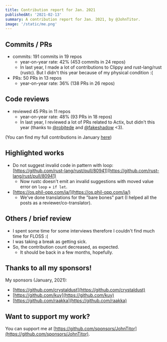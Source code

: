 ```yaml
---
title: Contribution report for Jan. 2021
publishedAt: '2021-02-13'
summary: A contribution report for Jan. 2021, by @JohnTitor.
image: '/static/me.png'
---
```


## Commits / PRs

- commits: 191 commits in 19 repos
  - year-on-year rate: 42% (453 commits in 24 repos)
  - In last year, I made a lot of contributions to Clippy and rust-lang/rust (rustc).
    But I didn't this year because of my physical condition :(
- PRs: 50 PRs in 13 repos
  - year-on-year rate: 36% (138 PRs in 26 repos)

## Code reviews

- reviewed 45 PRs in 11 repos
  - year-on-year rate: 48% (93 PRs in 18 repos)
  - In last year, I reviewed a lot of PRs related to Actix, but didn't this year
    (thanks to [@robjtede](https://github.com/robjtede) and [@fakeshadow](https://github.com/fakeshadow) \<3).

(You can find my full contributions in January [here](https://github.com/JohnTitor?tab=overview&from=2021-01-01&to=2021-01-31))

## Highlighted works

- Do not suggest invalid code in pattern with loop: [https://github.com/rust-lang/rust/pull/80941](https://github.com/rust-lang/rust/pull/80941)
  - Now rustc doesn't emit an invalid suggestions with moved value error on `loop` + `if let`.
- [https://os.phil-opp.com/ja/](https://os.phil-opp.com/ja/)
  - We've done translations for the "bare bones" part (I helped all the posts as a reviewer/co-translator).

## Others / brief review

- I spent some time for some interviews therefore I couldn't find much time for FLOSS :(
- I was taking a break as getting sick.
- So, the contribution count decreased, as expected.
  - It should be back in a few months, hopefully.

## Thanks to all my sponsors!

My sponsors (January, 2021):

- [https://github.com/crystaldust](https://github.com/crystaldust)
- [https://github.com/kuy](https://github.com/kuy)
- [https://github.com/raakka](https://github.com/raakka)

## Want to support my work?

You can support me at [https://github.com/sponsors/JohnTitor](https://github.com/sponsors/JohnTitor).
